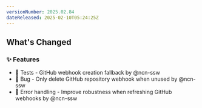 ```yaml
---
versionNumber: 2025.02.84
dateReleased: 2025-02-10T05:24:25Z
---
```




## What's Changed
### ✨ Features
* 🧪 Tests - GitHub webhook creation fallback by @ncn-ssw
* 🐛 Bug - Only delete GitHub repository webhook when unused by @ncn-ssw
* 🥅 Error handling - Improve robustness when refreshing GitHub webhooks by @ncn-ssw



